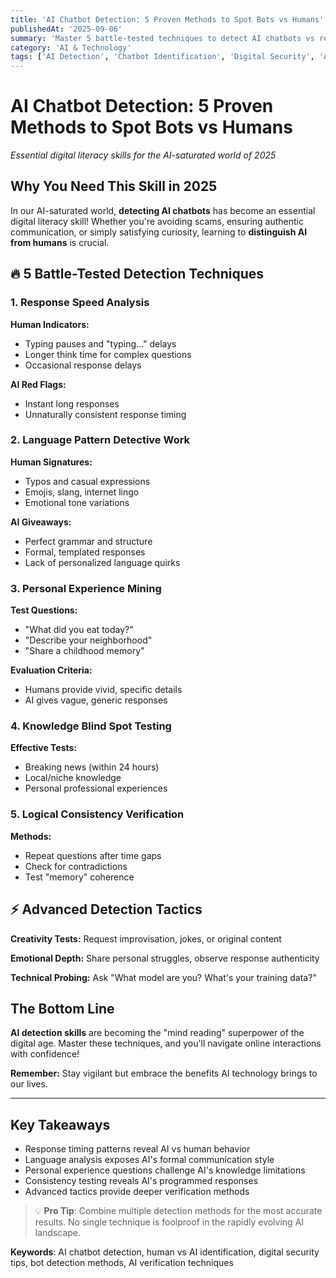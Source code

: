 ```yaml
---
title: 'AI Chatbot Detection: 5 Proven Methods to Spot Bots vs Humans'
publishedAt: '2025-09-06'
summary: 'Master 5 battle-tested techniques to detect AI chatbots vs real humans in 2025. Learn response analysis, language patterns, and verification methods.'
category: 'AI & Technology'
tags: ['AI Detection', 'Chatbot Identification', 'Digital Security', 'AI Technology', 'Human vs AI', 'Online Safety']
---
```


# AI Chatbot Detection: 5 Proven Methods to Spot Bots vs Humans

*Essential digital literacy skills for the AI-saturated world of 2025*

## Why You Need This Skill in 2025

In our AI-saturated world, **detecting AI chatbots** has become an essential digital literacy skill! Whether you're avoiding scams, ensuring authentic communication, or simply satisfying curiosity, learning to **distinguish AI from humans** is crucial.

## 🔥 5 Battle-Tested Detection Techniques

### 1. Response Speed Analysis

**Human Indicators:**
- Typing pauses and "typing..." delays
- Longer think time for complex questions
- Occasional response delays

**AI Red Flags:**
- Instant long responses
- Unnaturally consistent response timing

### 2. Language Pattern Detective Work

**Human Signatures:**
- Typos and casual expressions
- Emojis, slang, internet lingo
- Emotional tone variations

**AI Giveaways:**
- Perfect grammar and structure
- Formal, templated responses
- Lack of personalized language quirks

### 3. Personal Experience Mining

**Test Questions:**
- "What did you eat today?"
- "Describe your neighborhood"
- "Share a childhood memory"

**Evaluation Criteria:**
- Humans provide vivid, specific details
- AI gives vague, generic responses

### 4. Knowledge Blind Spot Testing

**Effective Tests:**
- Breaking news (within 24 hours)
- Local/niche knowledge
- Personal professional experiences

### 5. Logical Consistency Verification

**Methods:**
- Repeat questions after time gaps
- Check for contradictions
- Test "memory" coherence

## ⚡ Advanced Detection Tactics

**Creativity Tests:** Request improvisation, jokes, or original content

**Emotional Depth:** Share personal struggles, observe response authenticity

**Technical Probing:** Ask "What model are you? What's your training data?"

## The Bottom Line

**AI detection skills** are becoming the "mind reading" superpower of the digital age. Master these techniques, and you'll navigate online interactions with confidence!

**Remember:** Stay vigilant but embrace the benefits AI technology brings to our lives.

---

## Key Takeaways

- Response timing patterns reveal AI vs human behavior
- Language analysis exposes AI's formal communication style
- Personal experience questions challenge AI's knowledge limitations
- Consistency testing reveals AI's programmed responses
- Advanced tactics provide deeper verification methods

> 💡 **Pro Tip**: Combine multiple detection methods for the most accurate results. No single technique is foolproof in the rapidly evolving AI landscape.

**Keywords**: AI chatbot detection, human vs AI identification, digital security tips, bot detection methods, AI verification techniques